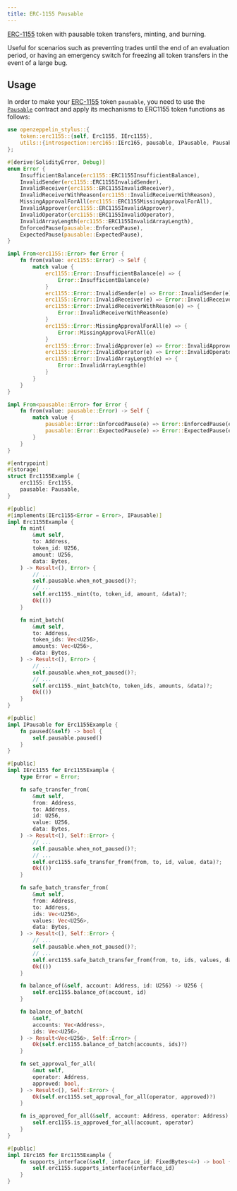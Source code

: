 ```yaml
---
title: ERC-1155 Pausable
---
```


[ERC-1155](/contracts-stylus/0.2.0/erc1155) token with pausable token transfers, minting, and burning.

Useful for scenarios such as preventing trades until the end of an evaluation period, or having an emergency switch for freezing all token transfers in the event of a large bug.

## Usage

In order to make your [ERC-1155](/contracts-stylus/0.2.0/erc1155) token `pausable`, you need to use the [`Pausable`](https://docs.rs/openzeppelin-stylus/0.2.0/openzeppelin_stylus/utils/pausable/index.html) contract and apply its mechanisms to ERC1155 token functions as follows:

```rust
use openzeppelin_stylus::{
    token::erc1155::{self, Erc1155, IErc1155},
    utils::{introspection::erc165::IErc165, pausable, IPausable, Pausable},
};

#[derive(SolidityError, Debug)]
enum Error {
    InsufficientBalance(erc1155::ERC1155InsufficientBalance),
    InvalidSender(erc1155::ERC1155InvalidSender),
    InvalidReceiver(erc1155::ERC1155InvalidReceiver),
    InvalidReceiverWithReason(erc1155::InvalidReceiverWithReason),
    MissingApprovalForAll(erc1155::ERC1155MissingApprovalForAll),
    InvalidApprover(erc1155::ERC1155InvalidApprover),
    InvalidOperator(erc1155::ERC1155InvalidOperator),
    InvalidArrayLength(erc1155::ERC1155InvalidArrayLength),
    EnforcedPause(pausable::EnforcedPause),
    ExpectedPause(pausable::ExpectedPause),
}

impl From<erc1155::Error> for Error {
    fn from(value: erc1155::Error) -> Self {
        match value {
            erc1155::Error::InsufficientBalance(e) => {
                Error::InsufficientBalance(e)
            }
            erc1155::Error::InvalidSender(e) => Error::InvalidSender(e),
            erc1155::Error::InvalidReceiver(e) => Error::InvalidReceiver(e),
            erc1155::Error::InvalidReceiverWithReason(e) => {
                Error::InvalidReceiverWithReason(e)
            }
            erc1155::Error::MissingApprovalForAll(e) => {
                Error::MissingApprovalForAll(e)
            }
            erc1155::Error::InvalidApprover(e) => Error::InvalidApprover(e),
            erc1155::Error::InvalidOperator(e) => Error::InvalidOperator(e),
            erc1155::Error::InvalidArrayLength(e) => {
                Error::InvalidArrayLength(e)
            }
        }
    }
}

impl From<pausable::Error> for Error {
    fn from(value: pausable::Error) -> Self {
        match value {
            pausable::Error::EnforcedPause(e) => Error::EnforcedPause(e),
            pausable::Error::ExpectedPause(e) => Error::ExpectedPause(e),
        }
    }
}

#[entrypoint]
#[storage]
struct Erc1155Example {
    erc1155: Erc1155,
    pausable: Pausable,
}

#[public]
#[implements(IErc1155<Error = Error>, IPausable)]
impl Erc1155Example {
    fn mint(
        &mut self,
        to: Address,
        token_id: U256,
        amount: U256,
        data: Bytes,
    ) -> Result<(), Error> {
        // ...
        self.pausable.when_not_paused()?;
        // ...
        self.erc1155._mint(to, token_id, amount, &data)?;
        Ok(())
    }

    fn mint_batch(
        &mut self,
        to: Address,
        token_ids: Vec<U256>,
        amounts: Vec<U256>,
        data: Bytes,
    ) -> Result<(), Error> {
        // ...
        self.pausable.when_not_paused()?;
        // ...
        self.erc1155._mint_batch(to, token_ids, amounts, &data)?;
        Ok(())
    }
}

#[public]
impl IPausable for Erc1155Example {
    fn paused(&self) -> bool {
        self.pausable.paused()
    }
}

#[public]
impl IErc1155 for Erc1155Example {
    type Error = Error;

    fn safe_transfer_from(
        &mut self,
        from: Address,
        to: Address,
        id: U256,
        value: U256,
        data: Bytes,
    ) -> Result<(), Self::Error> {
        // ...
        self.pausable.when_not_paused()?;
        // ...
        self.erc1155.safe_transfer_from(from, to, id, value, data)?;
        Ok(())
    }

    fn safe_batch_transfer_from(
        &mut self,
        from: Address,
        to: Address,
        ids: Vec<U256>,
        values: Vec<U256>,
        data: Bytes,
    ) -> Result<(), Self::Error> {
        // ...
        self.pausable.when_not_paused()?;
        // ...
        self.erc1155.safe_batch_transfer_from(from, to, ids, values, data)?;
        Ok(())
    }

    fn balance_of(&self, account: Address, id: U256) -> U256 {
        self.erc1155.balance_of(account, id)
    }

    fn balance_of_batch(
        &self,
        accounts: Vec<Address>,
        ids: Vec<U256>,
    ) -> Result<Vec<U256>, Self::Error> {
        Ok(self.erc1155.balance_of_batch(accounts, ids)?)
    }

    fn set_approval_for_all(
        &mut self,
        operator: Address,
        approved: bool,
    ) -> Result<(), Self::Error> {
        Ok(self.erc1155.set_approval_for_all(operator, approved)?)
    }

    fn is_approved_for_all(&self, account: Address, operator: Address) -> bool {
        self.erc1155.is_approved_for_all(account, operator)
    }
}

#[public]
impl IErc165 for Erc1155Example {
    fn supports_interface(&self, interface_id: FixedBytes<4>) -> bool {
        self.erc1155.supports_interface(interface_id)
    }
}
```
